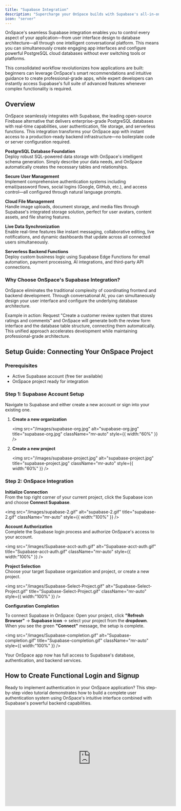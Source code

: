 ```yaml
---
title: "Supabase Integration"
description: "Supercharge your OnSpace builds with Supabase's all-in-one backend platform, creating dynamic full-stack applications with enterprise-grade capabilities."
icon: "server"
---
```


OnSpace's seamless Supabase integration enables you to control every aspect of your application—from user interface design to database architecture—all through one intelligent conversational platform. This means you can simultaneously create engaging app interfaces and configure powerful PostgreSQL cloud databases without ever switching tools or platforms.

This consolidated workflow revolutionizes how applications are built: beginners can leverage OnSpace's smart recommendations and intuitive guidance to create professional-grade apps, while expert developers can instantly access Supabase's full suite of advanced features whenever complex functionality is required.

## Overview

OnSpace seamlessly integrates with Supabase, the leading open-source Firebase alternative that delivers enterprise-grade PostgreSQL databases with real-time capabilities, user authentication, file storage, and serverless functions. This integration transforms your OnSpace app with instant access to a production-ready backend infrastructure—no boilerplate code or server configuration required.

**PostgreSQL Database Foundation**\
Deploy robust SQL-powered data storage with OnSpace's intelligent schema generation. Simply describe your data needs, and OnSpace automatically creates the necessary tables and relationships.

**Secure User Management**\
Implement comprehensive authentication systems including email/password flows, social logins (Google, GitHub, etc.), and access control—all configured through natural language prompts.

**Cloud File Management**\
Handle image uploads, document storage, and media files through Supabase's integrated storage solution, perfect for user avatars, content assets, and file sharing features.

**Live Data Synchronization**\
Enable real-time features like instant messaging, collaborative editing, live notifications, and dynamic dashboards that update across all connected users simultaneously.

**Serverless Backend Functions**\
Deploy custom business logic using Supabase Edge Functions for email automation, payment processing, AI integrations, and third-party API connections.

### Why Choose OnSpace's Supabase Integration?

OnSpace eliminates the traditional complexity of coordinating frontend and backend development. Through conversational AI, you can simultaneously design your user interface and configure the underlying database architecture.

Example in action: Request "Create a customer review system that stores ratings and comments" and OnSpace will generate both the review form interface and the database table structure, connecting them automatically. This unified approach accelerates development while maintaining professional-grade architecture.

## **Setup Guide: Connecting Your OnSpace Project**

### **Prerequisites**

- Active Supabase account (free tier available)
- OnSpace project ready for integration

### **Step 1: Supabase Account Setup**

Navigate to Supabase and either create a new account or sign into your existing one.

1. **Create a new organization**

   <img
     src="/images/supabase-org.jpg"
     alt="supabase-org.jpg"
     title="supabase-org.jpg"
     className="mr-auto"
     style={{ width:"60%" }}
   />
2. **Create a new project**

   <img
     src="/images/supabase-project.jpg"
     alt="supabase-project.jpg"
     title="supabase-project.jpg"
     className="mr-auto"
     style={{ width:"60%" }}
   />

### Step 2: OnSpace Integration

**Initialize Connection**\
From the top right corner of your current project, click the Supabase icon and choose **Connect Supabase**.

<img
  src="/images/supabase-2.gif"
  alt="supabase-2.gif"
  title="supabase-2.gif"
  className="mr-auto"
  style={{ width:"100%" }}
/>

**Account Authorization**\
Complete the Supabase login process and authorize OnSpace's access to your account.

<img
  src="/images/Supabase-acct-auth.gif"
  alt="Supabase-acct-auth.gif"
  title="Supabase-acct-auth.gif"
  className="mr-auto"
  style={{ width:"100%" }}
/>

**Project Selection**\
Choose your target Supabase organization and project, or create a new project.

<img
  src="/images/Supabase-Select-Project.gif"
  alt="Supabase-Select-Project.gif"
  title="Supabase-Select-Project.gif"
  className="mr-auto"
  style={{ width:"100%" }}
/>

**Configuration Completion**

To connect Supabase in OnSpace: Open your project, click **"Refresh Browser"** → **Supabase icon** → select your project from the **dropdown**. When you see the green **"Connect"** message, the setup is complete.

<img
  src="/images/Supabase-completion.gif"
  alt="Supabase-completion.gif"
  title="Supabase-completion.gif"
  className="mr-auto"
  style={{ width:"100%" }}
/>

Your OnSpace app now has full access to Supabase's database, authentication, and backend services.

## How to Create Functional Login and Signup
Ready to implement authentication in your OnSpace application? This step-by-step video tutorial demonstrates how to build a complete user authentication system using OnSpace's intuitive interface combined with Supabase's powerful backend capabilities.
<iframe width="560" height="315" src="https://www.youtube.com/embed/uUoZBpHzHTI" title="Full-stack app dev Tutorial: Functional Login/Signup for your Project. OnSpace.AI x Supabase" frameborder="0" allow="accelerometer; autoplay; clipboard-write; encrypted-media; gyroscope; picture-in-picture; web-share" allowfullscreen></iframe>